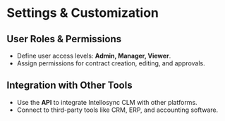 # Settings & Customization

## User Roles & Permissions
- Define user access levels: **Admin, Manager, Viewer**.
- Assign permissions for contract creation, editing, and approvals.

## Integration with Other Tools
- Use the **API** to integrate Intellosync CLM with other platforms.
- Connect to third-party tools like CRM, ERP, and accounting software.
